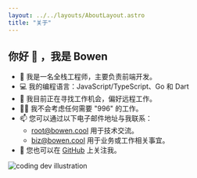 ```yaml
---
layout: ../../layouts/AboutLayout.astro
title: "关于"
---
```


## 你好 👋 ，我是 Bowen

- 🦄 我是一名全栈工程师，主要负责前端开发。
- 💻 我的编程语言：JavaScript/TypeScript、Go 和 Dart
- 🔭 我目前正在寻找工作机会，偏好远程工作。
- 🙅‍♂️ 我不会考虑任何需要 "996" 的工作。
- 📫 您可以通过以下电子邮件地址与我联系：
  - root@bowen.cool 用于技术交流。
  - biz@bowen.cool 用于业务或工作相关事宜。
- 🔗 您也可以在 [GitHub](https://github.com/bowencool) 上关注我。

<div>
  <img
    src="/assets/dev.svg"
    class="mx-auto sm:w-1/2"
    alt="coding dev illustration"
  />
</div>
